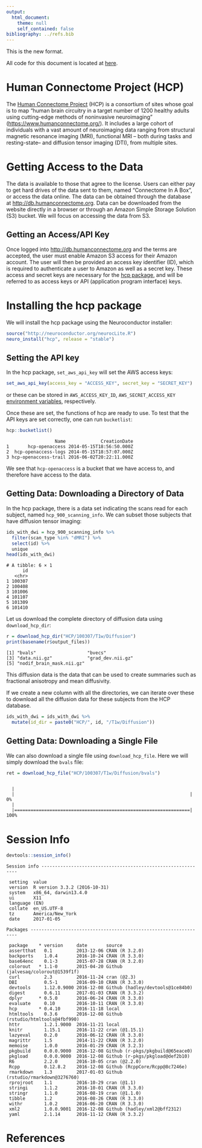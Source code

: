 ```yaml
---
output:
  html_document:
    theme: null
    self_contained: false
bibliography: ../refs.bib
---
```


This is the new format.

All code for this document is located at [here](https://raw.githubusercontent.com/muschellij2/neuroc/master/hcp/index.R).



# Human Connectome Project (HCP)
The [Human Connectome Project](https://www.humanconnectome.org/) (HCP) is a consortium of sites whose goal is to map "human brain circuitry in a target number of 1200 healthy adults using cutting-edge methods of noninvasive neuroimaging" ([https://www.humanconnectome.org/](https://www.humanconnectome.org/)).  It includes a large cohort of individuals with a vast amount of neuroimaging data ranging from structural magnetic resonance imaging (MRI), functional MRI -- both during tasks and resting-state-- and diffusion tensor imaging (DTI), from multiple sites. 

# Getting Access to the Data

The data is available to those that agree to the license.  Users can either pay to get hard drives of the data sent to them, named "Connectome In A Box", or access the data online.  The data can be obtained through the database at [http://db.humanconnectome.org](http://db.humanconnectome.org).  Data can be downloaded from the website directly in a browser or through an Amazon Simple Storage Solution (S3) bucket.  We will focus on accessing the data from S3.
 
## Getting an Access/API Key

Once logged into [http://db.humanconnectome.org](http://db.humanconnectome.org) and the terms are accepted, the user must enable Amazon S3 access for their Amazon account.  The user will then be provided an access key identifier (ID), which is required to authenticate a user to Amazon as well as a secret key.  These access and secret keys are necessary for the [hcp package](https://github.com/muschellij2/hcp), and will be referred to as access keys or API (application program interface) keys.

# Installing the hcp package

We will install the hcp package using the Neuroconductor installer:

```r
source("http://neuroconductor.org/neurocLite.R")
neuro_install("hcp", release = "stable")
```

## Setting the API key

In the hcp package, `set_aws_api_key` will set the AWS access keys:


```r
set_aws_api_key(access_key = "ACCESS_KEY", secret_key = "SECRET_KEY")
```
or these can be stored in `AWS_ACCESS_KEY_ID`, `AWS_SECRET_ACCESS_KEY` [environment variables](https://stat.ethz.ch/R-manual/R-devel/library/base/html/EnvVar.html), respectively.

Once these are set, the functions of hcp are ready to use.  To test that the API keys are set correctly, one can run `bucketlist`:


```r
hcp::bucketlist()
```


```
                  Name             CreationDate
1       hcp-openaccess 2014-05-15T18:56:50.000Z
2  hcp-openaccess-logs 2014-05-15T18:57:07.000Z
3 hcp-openaccess-trail 2016-06-02T20:22:11.000Z
```

We see that `hcp-openaccess` is a bucket that we have access to, and therefore have access to the data.


## Getting Data: Downloading a Directory of Data

In the hcp package, there is a data set indicating the scans read for each subject, named `hcp_900_scanning_info`.  We can subset those subjects that have diffusion tensor imaging:


```r
ids_with_dwi = hcp_900_scanning_info %>% 
  filter(scan_type %in% "dMRI") %>% 
  select(id) %>% 
  unique
head(ids_with_dwi)
```

```
# A tibble: 6 × 1
      id
   <chr>
1 100307
2 100408
3 101006
4 101107
5 101309
6 101410
```

Let us download the complete directory of diffusion data using `download_hcp_dir`:

```r
r = download_hcp_dir("HCP/100307/T1w/Diffusion")
print(basename(r$output_files))
```

```
[1] "bvals"                   "bvecs"                  
[3] "data.nii.gz"             "grad_dev.nii.gz"        
[5] "nodif_brain_mask.nii.gz"
```
This diffusion data is the data that can be used to create summaries such as fractional anisotropy and mean diffusivity.  

If we create a new column with all the directories, we can iterate over these to download all the diffusion data for these subjects from the HCP database.

```r
ids_with_dwi = ids_with_dwi %>% 
  mutate(id_dir = paste0("HCP/", id, "/T1w/Diffusion"))
```

## Getting Data: Downloading a Single File
We can also download a single file using `download_hcp_file`.  Here we will simply download the `bvals` file:


```r
ret = download_hcp_file("HCP/100307/T1w/Diffusion/bvals")
```

```

  |                                                                       
  |                                                                 |   0%
  |                                                                       
  |=================================================================| 100%
```



# Session Info


```r
devtools::session_info()
```

```
Session info -------------------------------------------------------------
```

```
 setting  value                       
 version  R version 3.3.2 (2016-10-31)
 system   x86_64, darwin13.4.0        
 ui       X11                         
 language (EN)                        
 collate  en_US.UTF-8                 
 tz       America/New_York            
 date     2017-01-05                  
```

```
Packages -----------------------------------------------------------------
```

```
 package    * version     date       source                            
 assertthat   0.1         2013-12-06 CRAN (R 3.2.0)                    
 backports    1.0.4       2016-10-24 CRAN (R 3.3.0)                    
 base64enc    0.1-3       2015-07-28 CRAN (R 3.2.0)                    
 colorout   * 1.1-0       2015-04-20 Github (jalvesaq/colorout@1539f1f)
 curl         2.3         2016-11-24 cran (@2.3)                       
 DBI          0.5-1       2016-09-10 CRAN (R 3.3.0)                    
 devtools     1.12.0.9000 2016-12-08 Github (hadley/devtools@1ce84b0)  
 digest       0.6.11      2017-01-03 CRAN (R 3.3.2)                    
 dplyr      * 0.5.0       2016-06-24 CRAN (R 3.3.0)                    
 evaluate     0.10        2016-10-11 CRAN (R 3.3.0)                    
 hcp        * 0.4.10      2016-11-18 local                             
 htmltools    0.3.6       2016-12-08 Github (rstudio/htmltools@4fbf990)
 httr         1.2.1.9000  2016-11-21 local                             
 knitr        1.15.1      2016-11-22 cran (@1.15.1)                    
 lazyeval     0.2.0       2016-06-12 CRAN (R 3.3.0)                    
 magrittr     1.5         2014-11-22 CRAN (R 3.2.0)                    
 memoise      1.0.0       2016-01-29 CRAN (R 3.2.3)                    
 pkgbuild     0.0.0.9000  2016-12-08 Github (r-pkgs/pkgbuild@65eace0)  
 pkgload      0.0.0.9000  2016-12-08 Github (r-pkgs/pkgload@def2b10)   
 R6           2.2.0       2016-10-05 cran (@2.2.0)                     
 Rcpp         0.12.8.2    2016-12-08 Github (RcppCore/Rcpp@8c7246e)    
 rmarkdown    1.3         2017-01-03 Github (rstudio/rmarkdown@3276760)
 rprojroot    1.1         2016-10-29 cran (@1.1)                       
 stringi      1.1.2       2016-10-01 CRAN (R 3.3.0)                    
 stringr      1.1.0       2016-08-19 cran (@1.1.0)                     
 tibble       1.2         2016-08-26 CRAN (R 3.3.0)                    
 withr        1.0.2       2016-06-20 CRAN (R 3.3.0)                    
 xml2         1.0.0.9001  2016-12-08 Github (hadley/xml2@bff2312)      
 yaml         2.1.14      2016-11-12 CRAN (R 3.3.2)                    
```

# References
